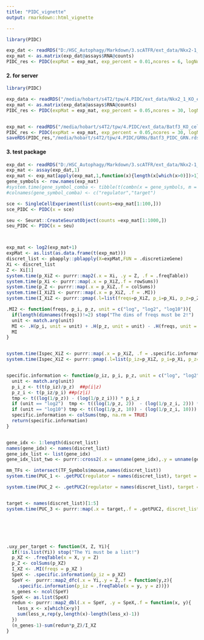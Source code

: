 ---
title: "PIDC_vignette"
output: rmarkdown::html_vignette

---

```{r}
library(PIDC)

exp_dat <- readRDS("D:/HSC_Autophagy/Markdown/3.scATFR/ext_data/Nkx2-1_KO/exp_data/Nkx2_1_KO_epithelial_cell.rds")
exp_mat <- as.matrix(exp_dat@assays$RNA@counts)
PIDC_res <- PIDC(expMat = exp_mat, exp_percent = 0.01,ncores = 6, logNormalized = FALSE)

```



#### 2. for server
```{r}
library(PIDC)

exp_data <- readRDS("/media/hobart/s4T2/tpw/4.PIDC/ext_data/Nkx2_1_KO_epithelial_cell.rds")
exp_mat <- as.matrix(exp_data@assays$RNA@counts)
PIDC_res <- PIDC(expMat = exp_mat, exp_percent = 0.05,ncores = 30, logNormalized = FALSE)


exp_mat <- readRDS("/media/hobart/s4T2/tpw/4.PIDC/ext_data/Batf3_KO_cell_counts.rds")
PIDC_res <- PIDC(expMat = exp_mat, exp_percent = 0.05,ncores = 30, logNormalized = FALSE)
saveRDS(PIDC_res,"/media/hobart/s4T2/tpw/4.PIDC/GRNs/Batf3_PIDC_GRN.rds")

```

#### 3. test package

```{r}
exp_dat <- readRDS("D:/HSC_Autophagy/Markdown/3.scATFR/ext_data/Nkx2-1_KO/exp_data/old_files/Nkx2_1_KO_sce_epi_cell.rds")
exp_mat <- assay(exp_dat,1)
exp_mat <- exp_mat[apply(exp_mat,1,function(x){length(x[which(x>0)])>1}),]
gene_symbols <- row.names(exp_mat)
#system.time(gene_symbol_comba <- tibble(t(combn(x = gene_symbols, m = 2))))
#colnames(gene_symbol_comba) <- c("regulator","target")

sce <- SingleCellExperiment(list(counts=exp_mat[1:100,]))
sce_PIDC <- PIDC(x = sce)

seu <- Seurat::CreateSeuratObject(counts =exp_mat[1:1000,])
seu_PIDC <- PIDC(x = seu)



exp_mat <- log2(exp_mat+1)
expMat <- as.list(as.data.frame(t(exp_mat)))
discret_list <- pbapply::pblapply(X=expMat,FUN = .discretizeGene)
Xi <- discret_list
Z <- Xi[1]
system.time(p_XiZ <- purrr::map2(.x = Xi, .y = Z, .f = .freqTable))
system.time(p_Xi <- purrr::map(.x = p_XiZ,.f = rowSums))
system.time(p_Z <- purrr::map(.x = p_XiZ,.f = colSums))
system.time(I_XiZ1 <- purrr::map(.x = p_XiZ, .f = .MI))
system.time(I_XiZ <- purrr::pmap(.l=list(freqs=p_XiZ, p_i=p_Xi, p_z=p_Z), .f = .MI2))

.MI2 <- function(freqs, p_i, p_z, unit = c("log", "log2", "log10")){
  if(length(dimnames(freqs))!=2) stop("The dims of freqs must be 2!")
  unit <- match.arg(unit)
  MI <- .H(p_i, unit = unit) + .H(p_z, unit = unit) - .H(freqs, unit = unit)
  MI
}


system.time(Ispec_XiZ <- purrr::map(.x = p_XiZ, .f = .specific.information))
system.time(Ispec_XiZ <- purrr::pmap(.l=list(p_iz=p_XiZ, p_i=p_Xi, p_z=p_Z), .f = specific.information))


specific.information <- function(p_iz, p_i, p_z, unit = c("log", "log2", "log10")){
  unit <- match.arg(unit)
  p_i_z <- t(t(p_iz)/p_z)  ##p(i|z)
  p_z_i <- t(p_iz/p_i) ##p(z|i)
  tmp <- t((log(1/p_z)) - (log(1/p_z_i))) * p_i_z
  if (unit == "log2")  tmp <- t((log(1/p_z, 2))  - (log(1/p_z_i, 2))) * p_i_z  # change from log to log2 scale
  if (unit == "log10") tmp <- t((log(1/p_z, 10)) - (log(1/p_z_i, 10))) * p_i_z # change from log to log10 scale
  specific.information <- colSums(tmp, na.rm = TRUE)
  return(specific.information)
}


gene_idx <- 1:length(discret_list)
names(gene_idx) <- names(discret_list)
gene_idx_list <- list(gene_idx)
gene_idx_list_two <- purrr::cross2(.x = unname(gene_idx),.y = unname(gene_idx))

mm_TFs <- intersect(TF_Symbols$mouse,names(discret_list))
system.time(PUC_1 <- .getPUC(regulator = names(discret_list), target = names(discret_list)[1],discret_list = discret_list))

system.time(PUC_2 <- .getPUC2(regulator = names(discret_list), target = names(discret_list)[1],discret_list = discret_list))


target <- names(discret_list)[1:5]
system.time(PUC_3 <- purrr::map(.x = target,.f = .getPUC2, discret_list = discret_list))







```


```{r}
.uxy_per_target <- function(X, Z, Yi){
  if(!is.list(Yi)) stop("The Yi must be a list!")
  p_XZ <- .freqTable(x = X, y = Z)
  p_Z <- colSums(p_XZ)
  I_XZ <- .MI(freqs = p_XZ )
  SpeX <- .specific.information(p_iz = p_XZ)
  SpeY <-  purrr::map2_dfc(.x = Yi,.y = Z,.f = function(y,z){
    .specific.information(p_iz = .freqTable(x = y, y = z))})
  n_genes <- ncol(SpeY)
  SpeX <- as.list(SpeX)
  redun <- purrr::map2_dbl(.x = SpeY, .y = SpeX,.f = function(x, y){
    less_x <- x[which(x<y)]
    sum(less_x,rep(y,length(x)-length(less_x)-1))
  })
  (n_genes-1)-sum(redun*p_Z)/I_XZ
}
```


